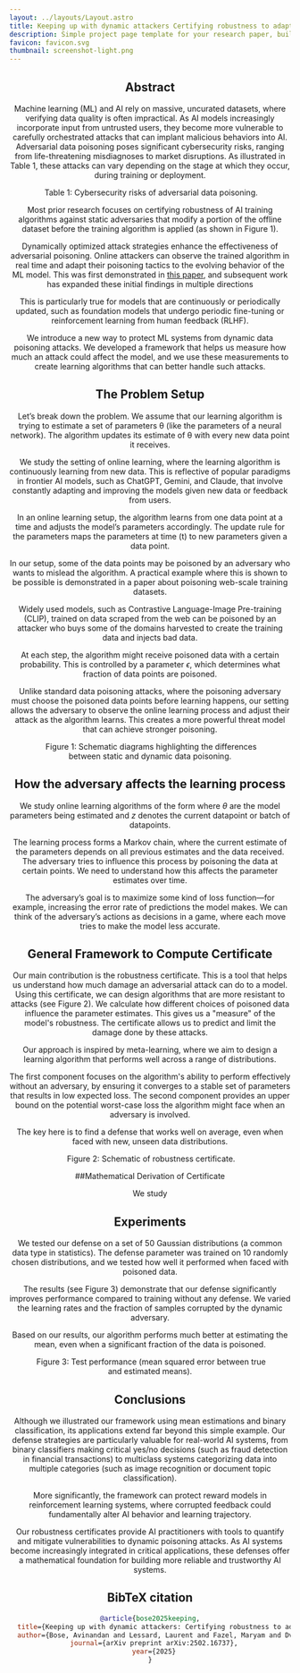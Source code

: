 ```yaml
---
layout: ../layouts/Layout.astro
title: Keeping up with dynamic attackers Certifying robustness to adaptive online data poisoning
description: Simple project page template for your research paper, built with Astro and Tailwind CSS
favicon: favicon.svg
thumbnail: screenshot-light.png
---
```







<Header
  title={frontmatter.title}
  authors={[
    {
      name: "Avinandan Bose",
      institution: "University of Washington",
      notes: [],
    },
    {
      name: "Laurent Lessard",
      institution: "Northeastern University",
      notes: [],
    },
    {
      name: "Maryam Fazel",
      institution: "University of Washington",
      notes: [],
    },
    {
      name: "Krishnamurthy (Dj) Dvijotham",
      institution: "ServiceNow Research",
      notes: [],
    },
  ]}
  conference="AISTATS 2025"
  links={[
    {
      name: "Paper",
      url: "https://arxiv.org/pdf/2502.16737",
      icon: "ri:file-pdf-2-line",
    },
    {
      name: "Code",
      url: "https://github.com/Avinandan22/Certified-Robustness",
      icon: "ri:github-line",
    },
    {
      name: "Blog",
      url: "https://www.servicenow.com/blogs/2025/robustness-against-dynamic-data-poisoning",
      icon: "ri:article-line", 
    },
  ]} 
/>


## Abstract

Machine learning (ML) and AI rely on massive, uncurated datasets, where verifying data quality is often impractical. As AI models increasingly incorporate input from untrusted users, they become more vulnerable to carefully orchestrated attacks that can implant malicious behaviors into AI. Adversarial data poisoning poses significant cybersecurity risks, ranging from life-threatening misdiagnoses to market disruptions. As illustrated in Table 1, these attacks can vary depending on the stage at which they occur, during training or deployment. 

<Figure>
  <Image slot="figure" source={table1} altText="Table 1: Cybersecurity risks of adversarial data poisoning" />
  <span slot="caption">Table 1: Cybersecurity risks of adversarial data poisoning.</span>
</Figure>

Most prior research focuses on certifying robustness of AI training algorithms against static adversaries that modify a portion of the offline dataset before the training algorithm is applied (as shown in Figure 1). 

Dynamically optimized attack strategies enhance the effectiveness of adversarial poisoning. Online attackers can observe the trained algorithm in real time and adapt their poisoning tactics to the evolving behavior of the ML model. This was first demonstrated in [this paper](https://arxiv.org/abs/1808.08994), and subsequent work has expanded these initial findings in multiple directions

This is particularly true for models that are continuously or periodically updated, such as foundation models that undergo periodic fine-tuning or reinforcement learning from human feedback (RLHF).

We introduce a new way to protect ML systems from dynamic data poisoning attacks. We developed a framework that helps us measure how much an attack could affect the model, and we use these measurements to create learning algorithms that can better handle such attacks.

## The Problem Setup
Let’s break down the problem. We assume that our learning algorithm is trying to estimate a set of parameters θ (like the parameters of a neural network). The algorithm updates its estimate of θ with every new data point it receives.

We study the setting of online learning, where the learning algorithm is continuously learning from new data. This is reflective of popular paradigms in frontier AI models, such as ChatGPT, Gemini, and Claude, that involve constantly adapting and improving the models given new data or feedback from users.

In an online learning setup, the algorithm learns from one data point at a time and adjusts the model’s parameters accordingly. The update rule for the parameters maps the parameters at time (t) to new parameters given a data point.

In our setup, some of the data points may be poisoned by an adversary who wants to mislead the algorithm. A practical example where this is shown to be possible is demonstrated in a paper about poisoning web-scale training datasets.

Widely used models, such as Contrastive Language-Image Pre-training (CLIP), trained on data scraped from the web can be poisoned by an attacker who buys some of the domains harvested to create the training data and injects bad data.

At each step, the algorithm might receive poisoned data with a certain probability. This is controlled by a parameter $\epsilon$, which determines what fraction of data points are poisoned.

Unlike standard data poisoning attacks, where the poisoning adversary must choose the poisoned data points before learning happens, our setting allows the adversary to observe the online learning process and adjust their attack as the algorithm learns. This creates a more powerful threat model that can achieve stronger poisoning.
<Figure>
  <Image slot="figure" source={schematic} altText="Schematic diagrams highlighting the differences between static and dynamic data poisoning" />
  <span slot="caption">Figure 1: Schematic diagrams highlighting the differences between static and dynamic data poisoning.</span>
</Figure>

<HighlightedSection>

## How the adversary affects the learning process

We study online learning algorithms of the form <LaTeX formula='\theta^\prime \gets F(\theta, z)'/> where $\theta$  are the model parameters being estimated and $z$ denotes the current datapoint or batch of datapoints.

The learning process forms a Markov chain, where the current estimate of the parameters depends on all previous estimates and the data received. The adversary tries to influence this process by poisoning the data at certain points. We need to understand how this affects the parameter estimates over time.

The adversary’s goal is to maximize some kind of loss function—for example, increasing the error rate of predictions the model makes. We can think of the adversary’s actions as decisions in a game, where each move tries to make the model less accurate.

</HighlightedSection>

## General Framework to Compute Certificate

Our main contribution is the robustness certificate. This is a tool that helps us understand how much damage an adversarial attack can do to a model. Using this certificate, we can design algorithms that are more resistant to attacks (see Figure 2). We calculate how different choices of poisoned data influence the parameter estimates. This gives us a "measure" of the model's robustness. The certificate allows us to predict and limit the damage done by these attacks.

Our approach is inspired by meta-learning, where we aim to design a learning algorithm that performs well across a range of distributions.

The first component focuses on the algorithm's ability to perform effectively without an adversary, by ensuring it converges to a stable set of parameters that results in low expected loss. The second component provides an upper bound on the potential worst-case loss the algorithm might face when an adversary is involved.

The key here is to find a defense that works well on average, even when faced with new, unseen data distributions.
<Figure>
  <Image slot="figure" source={Figure3} altText="Schematic of robustness certificate." />
  <span slot="caption">Figure 2: Schematic of robustness certificate.</span>
</Figure>

##Mathematical Derivation of Certificate

We study 


<HighlightedSection>
 
## Experiments

We tested our defense on a set of 50 Gaussian distributions (a common data type in statistics). The defense parameter was trained on 10 randomly chosen distributions, and we tested how well it performed when faced with poisoned data.

The results (see Figure 3) demonstrate that our defense significantly improves performance compared to training without any defense. We varied the learning rates and the fraction of samples corrupted by the dynamic adversary.

Based on our results, our algorithm performs much better at estimating the mean, even when a significant fraction of the data is poisoned.

<Figure>
  <Image slot="figure" source={mean} altText="Figure 4: Test performance (mean squared error between true and estimated means)" />
  <span slot="caption">Figure 3: Test performance (mean squared error between true and estimated means).</span>
</Figure>

</HighlightedSection>

## Conclusions

Although we illustrated our framework using mean estimations and binary classification, its applications extend far beyond this simple example. Our defense strategies are particularly valuable for real-world AI systems, from binary classifiers making critical yes/no decisions (such as fraud detection in financial transactions) to multiclass systems categorizing data into multiple categories (such as image recognition or document topic classification).

More significantly, the framework can protect reward models in reinforcement learning systems, where corrupted feedback could fundamentally alter AI behavior and learning trajectory.

Our robustness certificates provide AI practitioners with tools to quantify and mitigate vulnerabilities to dynamic poisoning attacks. As AI systems become increasingly integrated in critical applications, these defenses offer a mathematical foundation for building more reliable and trustworthy AI systems.

## BibTeX citation

```bibtex
@article{bose2025keeping,
  title={Keeping up with dynamic attackers: Certifying robustness to adaptive online data poisoning},
  author={Bose, Avinandan and Lessard, Laurent and Fazel, Maryam and Dvijotham, Krishnamurthy Dj},
  journal={arXiv preprint arXiv:2502.16737},
  year={2025}
}
```

